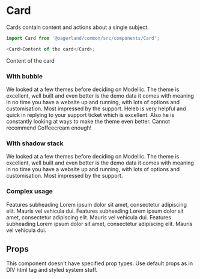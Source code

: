 



<Meta title="Themes|Landing/Components/Card" component={Card} />

# Card

Cards contain content and actions about a single subject.

```js
import Card from '@pagerland/common/src/components/Card';

<Card>Content of the card</Card>;
```

<Preview>
  <Story name="Default">
    <Theme>
      <Card>Content of the card</Card>
    </Theme>
  </Story>
</Preview>

### With bubble

<Preview>
  <Story name="With bubble">
    <Theme>
      <Card bubble mb={3}>
        <Typography variant="quote2">
          We looked at a few themes before deciding on Modellic. The theme is excellent, well built
          and even better is the demo data it comes with meaning in no time you have a website up
          and running, with lots of options and customisation. Most impressed by the support. Heleb
          is very helpful and quick in replying to your support ticket which is excellent. Also he
          is constantly looking at ways to make the theme even better. Cannot recommend Coffeecream
          enough!
        </Typography>
      </Card>
    </Theme>
  </Story>
</Preview>

### With shadow stack

<Preview>
  <Story name="With shadow stack">
    <Theme>
      <Card
        bg="gray.5"
        m={5}
        p={5}
        boxShadow={[
          [0, 24, 48, 'rgba(24, 154, 180, 0.2)'],
          [32, -16, 0, 'gray.4'],
          [-32, -32, 0, 'gray.3'],
        ]}
      >
        <Typography variant="quote2">
          We looked at a few themes before deciding on Modellic. The theme is excellent, well built
          and even better is the demo data it comes with meaning in no time you have a website up
          and running, with lots of options and customisation. Most impressed by the support.
        </Typography>
      </Card>
    </Theme>
  </Story>
</Preview>

### Complex usage

<Preview>
  <Story name="Complex usage">
    <Theme>
      <Grid gridTemplateColumns="repeat(3, 1fr)" gridGap="30px">
        <Card p={30}>
          <Icon icon={Comparison} fontSize={48} color="primary" display="block" mb={24} />
          <Typography variant="h4" as="h4">
            Features subheading
          </Typography>
          <Typography color="gray.1">
            Lorem ipsum dolor sit amet, consectetur adipiscing elit. Mauris vel vehicula dui.
          </Typography>
        </Card>
        <Card p={30}>
          <Icon icon={Heart} fontSize={48} color="secondary" display="block" mb={24} />
          <Typography variant="h4" as="h4">
            Features subheading
          </Typography>
          <Typography color="gray.1">
            Lorem ipsum dolor sit amet, consectetur adipiscing elit. Mauris vel vehicula dui.
          </Typography>
        </Card>
        <Card p={30}>
          <Icon icon={Postcard} fontSize={48} color="accent" display="block" mb={24} />
          <Typography variant="h4" as="h4">
            Features subheading
          </Typography>
          <Typography color="gray.1">
            Lorem ipsum dolor sit amet, consectetur adipiscing elit. Mauris vel vehicula dui.
          </Typography>
        </Card>
      </Grid>
    </Theme>
  </Story>
</Preview>

## Props

This component doesn't have specified prop types. Use default props as in DIV html tag and styled system stuff.
